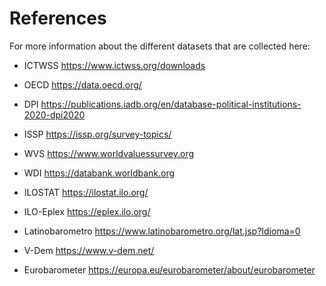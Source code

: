 
# References

For more information about the different datasets that are collected here:

- ICTWSS <https://www.ictwss.org/downloads>

- OECD <https://data.oecd.org/>

- DPI <https://publications.iadb.org/en/database-political-institutions-2020-dpi2020>

- ISSP <https://issp.org/survey-topics/>

- WVS <https://www.worldvaluessurvey.org>

- WDI <https://databank.worldbank.org>

- ILOSTAT <https://ilostat.ilo.org/>

- ILO-Eplex <https://eplex.ilo.org/>

- Latinobarometro <https://www.latinobarometro.org/lat.jsp?Idioma=0>

- V-Dem <https://www.v-dem.net/>

- Eurobarometer <https://europa.eu/eurobarometer/about/eurobarometer>
